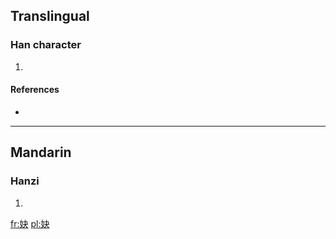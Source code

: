 ==Translingual==

===Han character===
{{Han char|rn=38|rad=女|as=04|sn=7|four=|canj=女木大 (VDK)}}

# {{defn|Han|sort=女04}}

====References====
* {{Han ref|kx=0256.290|dkj=06095|dj=0521.080|hdz=21033.120|uh=599C|ud=22940}}

----

==Mandarin==

===Hanzi===
{{cmn-hanzi|pin=[[yuè]] ([[yue4]])|wg=yüeh<sup>4</sup>}}

# {{defn|Mandarin|sort=女04}}

[[fr:妜]]
[[pl:妜]]